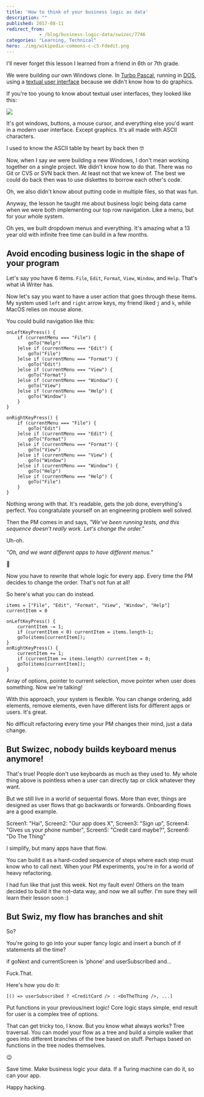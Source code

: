 ```yaml
---
title: 'How to think of your business logic as data'
description: ""
published: 2017-08-11
redirect_from: 
            - /blog/business-logic-data/swizec/7746
categories: "Learning, Technical"
hero: ./img/wikipedia-commons-c-c5-Fdedit.png
---
```

I&#x27;ll never forget this lesson I learned from a friend in 6th or 7th grade.



We were building our own Windows clone. In [Turbo Pascal](https://en.wikipedia.org/wiki/Turbo_Pascal), running in [DOS](https://en.wikipedia.org/wiki/DOS), using a [textual user interface](https://en.wikipedia.org/wiki/Text-based_user_interface) because we didn&#x27;t know how to do graphics.



If you&#x27;re too young to know about textual user interfaces, they looked like this:



![](./img/wikipedia-commons-c-c5-Fdedit.png)



It&#x27;s got windows, buttons, a mouse cursor, and everything else you&#x27;d want in a modern user interface. Except graphics. It&#x27;s all made with ASCII characters.



I used to know the ASCII table by heart by back then 🤓



Now, when I say _we_ were building a new Windows, I don&#x27;t mean working together on a single project. We didn&#x27;t know how to do that. There was no Git or CVS or SVN back then. At least not that we knew of. The best we could do back then was to use diskettes to borrow each other&#x27;s code.



Oh, we also didn&#x27;t know about putting code in multiple files, so that was fun.



Anyway, the lesson he taught me about business logic being data came when we were both implementing our top row navigation. Like a menu, but for your whole system.



Oh yes, we built dropdown menus and everything. It&#x27;s amazing what a 13 year old with infinite free time can build in a few months.



## Avoid encoding business logic in the shape of your program



Let&#x27;s say you have 6 items. `File`, `Edit`, `Format`, `View`, `Window`, and `Help`. That&#x27;s what iA Writer has.



Now let&#x27;s say you want to have a user action that goes through these items. My system used `left` and `right` arrow keys, my friend liked `j` and `k`, while MacOS relies on mouse alone.



You could build navigation like this:



```
onLeftKeyPress() {
    if (currentMenu === "File") {
        goTo("Help")
    }else if (currentMenu === "Edit") {
        goTo("File")
    }else if (currentMenu === "Format") {
        goTo("Edit")
    }else if (currentMenu === "View") {
        goTo("Format")
    }else if (currentMenu === "Window") {
        goTo("View")
    }else if (currentMenu === "Help") {
        goTo("Window")
    }
}

onRightKeyPress() {
    if (currentMenu === "File") {
        goTo("Edit")
    }else if (currentMenu === "Edit") {
        goTo("Format")
    }else if (currentMenu === "Format") {
        goTo("View")
    }else if (currentMenu === "View") {
        goTo("Window")
    }else if (currentMenu === "Window") {
        goTo("Help")
    }else if (currentMenu === "Help") {
        goTo("File")
    }
}
```



Nothing wrong with that. It&#x27;s readable, gets the job done, everything&#x27;s perfect. You congratulate yourself on an engineering problem well solved.



Then the PM comes in and says, _&quot;We&#x27;ve been running tests, and this sequence doesn&#x27;t really work. Let&#x27;s change the order.”_



Uh-oh.



_&quot;Oh, and we want different apps to have different menus.&quot;_



💩



Now you have to rewrite that whole logic for every app. Every time the PM decides to change the order. That&#x27;s not fun at all!



So here&#x27;s what you can do instead.



```
items = ["File", "Edit", "Format", "View", "Window", "Help"]
currentItem = 0

onLeftKeyPress() {
    currentItem -= 1;
    if (currentItem < 0) currentItem = items.length-1;
    goTo(items[currentItem]);
}
onRightKeyPress() {
    currentItem += 1;
    if (currentItem >= items.length) currentItem = 0;
    goTo(items[currentItem]);
}
```



Array of options, pointer to current selection, move pointer when user does something. Now we&#x27;re talking!



With this approach, your system is flexible. You can change ordering, add elements, remove elements, even have different lists for different apps or users. It&#x27;s great.



No difficult refactoring every time your PM changes their mind, just a data change.



## But Swizec, nobody builds keyboard menus anymore!



That&#x27;s true! People don&#x27;t use keyboards as much as they used to. My whole thing above is pointless when a user can directly tap or click whatever they want.



But we still live in a world of sequental flows. More than ever, things are designed as user flows that go backwards or forwards. Onboarding flows are a good example.



Screen1: &quot;Hai&quot;, Screen2: &quot;Our app does X&quot;, Screen3: &quot;Sign up&quot;, Screen4: &quot;Gives us your phone number&quot;, Screen5: &quot;Credit card maybe?&quot;, Screen6: &quot;Do The Thing&quot;



I simplify, but many apps have that flow.



You can build it as a hard-coded sequence of steps where each step must know who to call next. When your PM experiments, you&#x27;re in for a world of heavy refactoring.



I had fun like that just this week. Not my fault even! Others on the team decided to build it the not-data way, and now we all suffer. I&#x27;m sure they will learn their lesson soon :)



## But Swiz, my flow has branches and shit



So?



You&#x27;re going to go into your super fancy logic and insert a bunch of if statements all the time?



if goNext and currentScreen is &#x27;phone&#x27; and userSubscribed and…



Fuck.That.



Here&#x27;s how you do it:



```
[() => userSubscribed ? <CreditCard /> : <DoTheThing />, ...]
```



Put functions in your previous/next logic! Core logic stays simple, end result for user is a complex tree of options.



That can get tricky too, I know. But you know what always works? Tree traversal. You can model your flow as a tree and build a simple walker that goes into different branches of the tree based on stuff. Perhaps based on functions in the tree nodes themselves.



😉



Save time. Make business logic your data. If a Turing machine can do it, so can your app.



Happy hacking.